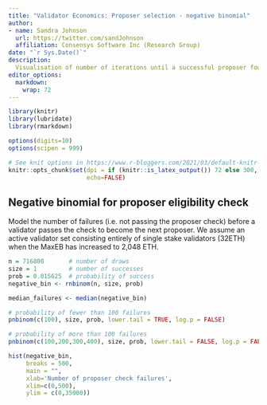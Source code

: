 ```yaml
---
title: "Validator Economics: Proposer selection - negative binomial"
author:
- name: Sandra Johnson
  url: https://twitter.com/sandJohnson
  affiliation: Consensys Software Inc (Research Group)
date: "`r Sys.Date()`"
description: 
  Visualisation of number of iterations until a successful proposer found
editor_options: 
  markdown: 
    wrap: 72
---
```

```r
library(knitr)
library(lubridate)
library(rmarkdown)

options(digits=10)
options(scipen = 999) 

# See knit options in https://www.r-bloggers.com/2021/03/default-knitr-options-and-hooks/ 
knitr::opts_chunk$set(dpi = if (knitr::is_latex_output()) 72 else 300,
                      echo=FALSE)
```

## Negative binomial for proposer eligibility check
Model the number of failures (i.e. not passing the proposer check) before a validator passes the check to become the next proposer. We assume an active validator set consisting entirely of single stake validators (32ETH) when the MaxEB has increased to 2,048 ETH.
```r
n = 716800       # number of draws 
size = 1         # number of successes
prob = 0.015625  # probability of success
negative_bin <- rnbinom(n, size, prob)

median_failures <- median(negative_bin)

# probability of fewer than 100 failures
pnbinom(c(100), size, prob, lower.tail = TRUE, log.p = FALSE)

# probability of more than 100 failures
pnbinom(c(100,200,300,400), size, prob, lower.tail = FALSE, log.p = FALSE)

hist(negative_bin,                                         
     breaks = 500,
     main = "",
     xlab='Number of proposer check failures',
     xlim=c(0,500),
     ylim = c(0,35000))


```
